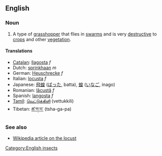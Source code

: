 ==English==
=== Noun ===
#A type of [[grasshopper]] that flies in [[swarm]]s and is very [[destructive]] to [[crop]]s and other [[vegetation]].

====Translations====
*[[Catalan]]: [[llagosta]] ''f''
*Dutch: [[sprinkhaan]] ''m''
*German: [[Heuschrecke]] ''f''
*Italian: [[locusta]] ''f''
*Japanese: [[飛蝗]] ([[ばった]], batta), [[蝗]] ([[いなご]], inago)
*Romanian: [[lăcustă]] ''f''
*Spanish: [[langosta]] ''f''
*[[Tamil]]: [[வெட்டுக்கிளி]] (vettukkili)
*Tibetan: [[ཚ་ག་བ་]] (tsha-ga-pa)

===See also===
*[[w:Locust|Wikipedia article on the locust]]

[[Category:English insects]]